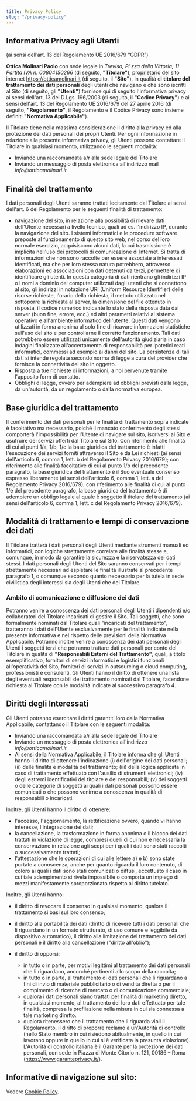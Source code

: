 ```yaml
---
title: Privacy Policy
slug: "/privacy-policy"
---
```


## Informativa Privacy agli Utenti

(ai sensi dell’art. 13 del Regolamento UE 2016/679 “GDPR”)

**Ottica Molinari Paolo** con sede legale in _Treviso, Pl.zza della Vittoria, 11 Partita IVA n. 00804150266_ (di seguito, **"Titolare"**), proprietario del sito internet https://otticamolinari.it (di seguito, il **"Sito"**), in qualità di **titolare del trattamento dei dati personali** degli utenti che navigano e che sono iscritti al Sito (di seguito, gli **"Utenti"**) fornisce qui di seguito l'informativa privacy ai sensi dell'art. 13 del D.Lgs. 196/2003 (di seguito, il **"Codice Privacy"**) e ai sensi dell'art. 13 del Regolamento UE 2016/679 del 27 aprile 2016 (di seguito, **"Regolamento"**, il Regolamento e il Codice Privacy sono insieme definiti **"Normativa Applicabile"**).

Il Titolare tiene nella massima considerazione il diritto alla privacy ed alla protezione dei dati personali dei propri Utenti. Per ogni informazione in relazione alla presente informativa privacy, gli Utenti possono contattare il Titolare in qualsiasi momento, utilizzando le seguenti modalità:

- Inviando una raccomandata a/r alla sede legale del Titolare
- Inviando un messaggio di posta elettronica all'indirizzo mail _info@otticamolinari.it_

## Finalità del trattamento

I dati personali degli Utenti saranno trattati lecitamente dal Titolare ai sensi dell'art. 6 del Regolamento per le seguenti finalità di trattamento:

- navigazione del sito, in relazione alla possibilità di rilevare dati dell'Utente necessari a livello tecnico, quali ad es. l'indirizzo IP, durante la navigazione del sito. I sistemi informatici e le procedure software preposte al funzionamento di questo sito web, nel corso del loro normale esercizio, acquisiscono alcuni dati, la cui trasmissione è implicita nell'uso dei protocolli di comunicazione di Internet. Si tratta di informazioni che non sono raccolte per essere associate a interessati identificati, ma che per loro stessa natura potrebbero, attraverso elaborazioni ed associazioni con dati detenuti da terzi, permettere di identificare gli utenti. In questa categoria di dati rientrano gli indirizzi IP o i nomi a dominio dei computer utilizzati dagli utenti che si connettono al sito, gli indirizzi in notazione URI (Uniform Resource Identifier) delle risorse richieste, l'orario della richiesta, il metodo utilizzato nel sottoporre la richiesta al server, la dimensione del file ottenuto in risposta, il codice numerico indicante lo stato della risposta data dal server (buon fine, errore, ecc.) ed altri parametri relativi al sistema operativo e all'ambiente informatico dell'utente. Questi dati vengono utilizzati in forma anonima al solo fine di ricavare informazioni statistiche sull'uso del sito e per controllarne il corretto funzionamento. Tali dati potrebbero essere utilizzati unicamente dell'autorità giudiziaria in caso indagini finalizzate all'accertamento di responsabilità per ipotetici reati informatici, commessi ad esempio ai danni del sito. La persistenza di tali dati si intende regolata secondo norma di legge a cura del provider che fornisce la connettività del sito in oggetto.
- Risposta a tue richieste di informazioni, a noi pervenute tramite l'apposito form di contatto.
- Obblighi di legge, ovvero per adempiere ad obblighi previsti dalla legge, da un'autorità, da un regolamento o dalla normativa europea.

## Base giuridica del trattamento

Il conferimento dei dati personali per le finalità di trattamento sopra indicate è facoltativo ma necessario, poiché il mancato conferimento degli stessi comporterà l'impossibilità per l'Utente di navigare sul sito, iscriversi al Sito e usufruire dei servizi offerti dal Titolare sul Sito. Con riferimento alle finalità di cui ai punti 1/a, 1/b, 1/c la base giuridica del trattamento è infatti l'esecuzione dei servizi forniti attraverso il Sito e da Lei richiesti (ai sensi dell'articolo 6, comma 1, lett. b del Regolamento Privacy 2016/679); con riferimento alle finalità facoltative di cui al punto 1/b del precedente paragrafo, la base giuridica del trattamento è il Suo eventuale consenso espresso liberamente (ai sensi dell'articolo 6, comma 1, lett. a del Regolamento Privacy 2016/679); con riferimento alle finalità di cui al punto 1/e del precedente paragrafo, la base giuridica del trattamento è di adempiere un obbligo legale al quale è soggetto il titolare del trattamento (ai sensi dell'articolo 6, comma 1, lett. c del Regolamento Privacy 2016/679).

## Modalità di trattamento e tempi di conservazione dei dati

Il Titolare tratterà i dati personali degli Utenti mediante strumenti manuali ed informatici, con logiche strettamente correlate alle finalità stesse e, comunque, in modo da garantire la sicurezza e la riservatezza dei dati stessi. I dati personali degli Utenti del Sito saranno conservati per i tempi strettamente necessari ad espletare le finalità illustrate al precedente paragrafo 1, o comunque secondo quanto necessario per la tutela in sede civilistica degli interessi sia degli Utenti che del Titolare.

### Ambito di comunicazione e diffusione dei dati

Potranno venire a conoscenza dei dati personali degli Utenti i dipendenti e/o collaboratori del Titolare incaricati di gestire il Sito. Tali soggetti, che sono formalmente nominati dal Titolare quali "incaricati del trattamento", tratteranno i dati dell'Utente esclusivamente per le finalità indicate nella presente informativa e nel rispetto delle previsioni della Normativa Applicabile. Potranno inoltre venire a conoscenza dei dati personali degli Utenti i soggetti terzi che potranno trattare dati personali per conto del Titolare in qualità di **"Responsabili Esterni del Trattamento"**, quali, a titolo esemplificativo, fornitori di servizi informatici e logistici funzionali all'operatività del Sito, fornitori di servizi in outsourcing o cloud computing, professionisti e consulenti. Gli Utenti hanno il diritto di ottenere una lista degli eventuali responsabili del trattamento nominati dal Titolare, facendone richiesta al Titolare con le modalità indicate al successivo paragrafo 4.

## Diritti degli Interessati

Gli Utenti potranno esercitare i diritti garantiti loro dalla Normativa Applicabile, contattando il Titolare con le seguenti modalità:

- Inviando una raccomandata a/r alla sede legale del Titolare
- Inviando un messaggio di posta elettronica all'indirizzo _info@otticamolinari.it_
- Ai sensi della Normativa Applicabile, il Titolare informa che gli Utenti hanno il diritto di ottenere l'indicazione (i) dell'origine dei dati personali; (ii) delle finalità e modalità del trattamento; (iii) della logica applicata in caso di trattamento effettuato con l'ausilio di strumenti elettronici; (iv) degli estremi identificativi del titolare e dei responsabili; (v) dei soggetti o delle categorie di soggetti ai quali i dati personali possono essere comunicati o che possono venirne a conoscenza in qualità di responsabili o incaricati.

Inoltre, gli Utenti hanno il diritto di ottenere:

- l'accesso, l'aggiornamento, la rettificazione ovvero, quando vi hanno interesse, l'integrazione dei dati;
- la cancellazione, la trasformazione in forma anonima o il blocco dei dati trattati in violazione di legge, compresi quelli di cui non è necessaria la conservazione in relazione agli scopi per i quali i dati sono stati raccolti o successivamente trattati;
- l'attestazione che le operazioni di cui alle lettere a) e b) sono state portate a conoscenza, anche per quanto riguarda il loro contenuto, di coloro ai quali i dati sono stati comunicati o diffusi, eccettuato il caso in cui tale adempimento si rivela impossibile o comporta un impiego di mezzi manifestamente sproporzionato rispetto al diritto tutelato.

Inoltre, gli Utenti hanno:

- il diritto di revocare il consenso in qualsiasi momento, qualora il trattamento si basi sul loro consenso;
- il diritto alla portabilità dei dati (diritto di ricevere tutti i dati personali che li riguardano in un formato strutturato, di uso comune e leggibile da dispositivo automatico), il diritto alla limitazione del trattamento dei dati personali e il diritto alla cancellazione ("diritto all'oblio");
- il diritto di opporsi:

  - in tutto o in parte, per motivi legittimi al trattamento dei dati personali che li riguardano, ancorché pertinenti allo scopo della raccolta;
  - in tutto o in parte, al trattamento di dati personali che li riguardano a fini di invio di materiale pubblicitario o di vendita diretta o per il compimento di ricerche di mercato o di comunicazione commerciale;
  - qualora i dati personali siano trattati per finalità di marketing diretto, in qualsiasi momento, al trattamento dei loro dati effettuato per tale finalità, compresa la profilazione nella misura in cui sia connessa a tale marketing diretto.
  - qualora ritenessero che il trattamento che li riguarda violi il Regolamento, il diritto di proporre reclamo a un'Autorità di controllo (nello Stato membro in cui risiedono abitualmente, in quello in cui lavorano oppure in quello in cui si è verificata la presunta violazione). L'Autorità di controllo italiana è il Garante per la protezione dei dati personali, con sede in Piazza di Monte Citorio n. 121, 00186 – Roma (https://www.garanteprivacy.it/).

## Informative di navigazione sul sito:

Vedere [Cookie Policy](/cookie-policy).
